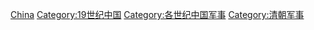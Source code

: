 {{portal|中國|軍事}}
{{category pair|18世紀中國軍事|20世紀中國軍事}}
[[Category:19世紀各國軍事史|China]]
[[Category:19世纪中国|Category:19世纪中国]]
[[Category:各世纪中国军事|Category:各世纪中国军事]]
[[Category:清朝军事|Category:清朝军事]]
